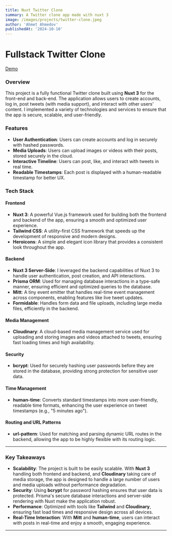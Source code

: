 ```yaml
---
title: Nuxt Twitter Clone
summary: A Twitter clone app made with nuxt 3
image: /images/projects/twitter-clone.jpeg
author: 'Ahmet Ahmedov'
publishedAt: '2024-10-10'
---
```


# Fullstack Twitter Clone

[Demo](https://nuxt-twitter-clone-sigma.vercel.app/)

### Overview
This project is a fully functional Twitter clone built using **Nuxt 3** for the front-end and back-end. The application allows users to create accounts, log in, post tweets (with media support), and interact with other users' content. I implemented a variety of technologies and services to ensure that the app is secure, scalable, and user-friendly.

### Features
- **User Authentication**: Users can create accounts and log in securely with hashed passwords.
- **Media Uploads**: Users can upload images or videos with their posts, stored securely in the cloud.
- **Interactive Timeline**: Users can post, like, and interact with tweets in real time.
- **Readable Timestamps**: Each post is displayed with a human-readable timestamp for better UX.

### Tech Stack

#### Frontend
- **Nuxt 3**: A powerful Vue.js framework used for building both the frontend and backend of the app, ensuring a smooth and optimized user experience.
- **Tailwind CSS**: A utility-first CSS framework that speeds up the development of responsive and modern designs.
- **Heroicons**: A simple and elegant icon library that provides a consistent look throughout the app.

#### Backend
- **Nuxt 3 Server-Side**: I leveraged the backend capabilities of Nuxt 3 to handle user authentication, post creation, and API interactions.
- **Prisma ORM**: Used for managing database interactions in a type-safe manner, ensuring efficient and optimized queries to the database.
- **Mitt**: A tiny event emitter that handles real-time event management across components, enabling features like live tweet updates.
- **Formidable**: Handles form data and file uploads, including large media files, efficiently in the backend.

#### Media Management
- **Cloudinary**: A cloud-based media management service used for uploading and storing images and videos attached to tweets, ensuring fast loading times and high availability.

#### Security
- **bcrypt**: Used for securely hashing user passwords before they are stored in the database, providing strong protection for sensitive user data.

#### Time Management
- **human-time**: Converts standard timestamps into more user-friendly, readable time formats, enhancing the user experience on tweet timestamps (e.g., "5 minutes ago").

#### Routing and URL Patterns
- **url-pattern**: Used for matching and parsing dynamic URL routes in the backend, allowing the app to be highly flexible with its routing logic.

---

### Key Takeaways
- **Scalability**: The project is built to be easily scalable. With **Nuxt 3** handling both frontend and backend, and **Cloudinary** taking care of media storage, the app is designed to handle a large number of users and media uploads without performance degradation.
- **Security**: Using **bcrypt** for password hashing ensures that user data is protected. Prisma's secure database interactions and server-side rendering with Nuxt make the application robust.
- **Performance**: Optimized with tools like **Tailwind** and **Cloudinary**, ensuring fast load times and responsive design across all devices.
- **Real-Time Interaction**: With **Mitt** and **human-time**, users can interact with posts in real-time and enjoy a smooth, engaging experience.

---